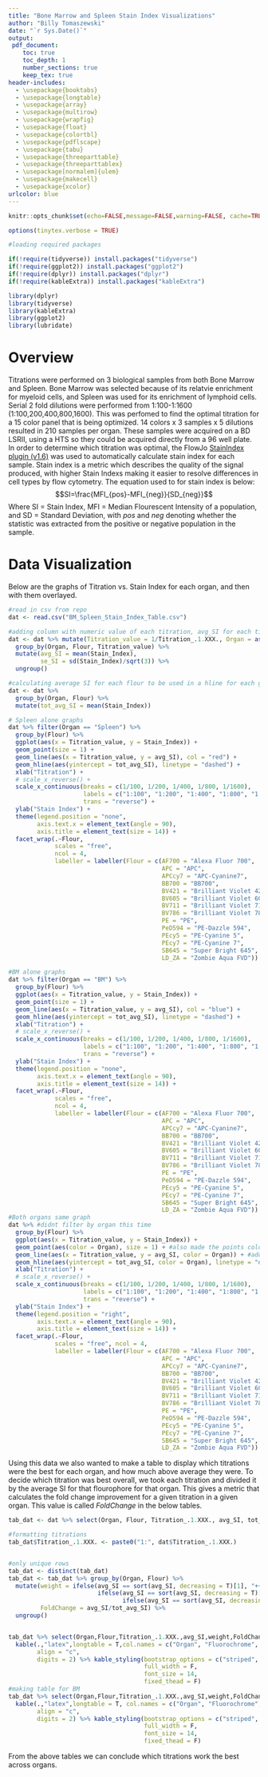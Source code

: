 ```yaml
---
title: "Bone Marrow and Spleen Stain Index Visualizations"
author: "Billy Tomaszewski"
date: "`r Sys.Date()`"
output:
 pdf_document:
    toc: true
    toc_depth: 1
    number_sections: true
    keep_tex: true
header-includes:
  - \usepackage{booktabs}
  - \usepackage{longtable}
  - \usepackage{array}
  - \usepackage{multirow}
  - \usepackage{wrapfig}
  - \usepackage{float}
  - \usepackage{colortbl}
  - \usepackage{pdflscape}
  - \usepackage{tabu}
  - \usepackage{threeparttable}
  - \usepackage{threeparttablex}
  - \usepackage[normalem]{ulem}
  - \usepackage{makecell}
  - \usepackage{xcolor}
urlcolor: blue
---
```


```r
knitr::opts_chunk$set(echo=FALSE,message=FALSE,warning=FALSE, cache=TRUE, cache.lazy=FALSE)
```

```r
options(tinytex.verbose = TRUE)
```

```r
#loading required packages

if(!require(tidyverse)) install.packages("tidyverse") 
if(!require(ggplot2)) install.packages("ggplot2") 
if(!require(dplyr)) install.packages("dplyr") 
if(!require(kableExtra)) install.packages("kableExtra")

library(dplyr)
library(tidyverse)
library(kableExtra)
library(ggplot2)
library(lubridate)
```

# Overview

Titrations were performed on 3 biological samples from both Bone Marrow and Spleen. Bone Marrow was selected because of its relatvie enrichment for myeloid cells, and Spleen was used for its enrichment of lymphoid cells. Serial 2 fold dilutions were performed from 1:100-1:1600 (1:100,200,400,800,1600). This was perfomed to find the optimal titration for a 15 color panel that is being optimized. 14 colors x 3 samples x 5 dilutions resulted in 210 samples per organ. These samples were acquired on a BD LSRII, using a HTS so they could be acquired directly from a 96 well plate. In order to determine which titration was optimal, the FlowJo [StainIndex plugin (v1.6)](https://www.flowjo.com/exchange/#/plugin/profile?id=41) was used to automatically calculate stain index for each sample. Stain index is a metric which describes the quality of the signal produced, with higher Stain Indexs making it easier to resolve differences in cell types by flow cytometry. The equation used to for stain index is below: 
$$SI=\frac{MFI_{pos}-MFI_{neg}}{SD_{neg}}$$
Where SI = Stain Index, MFI = Median Flourescent Intensity of a population, and SD = Standard Deviation, with $pos$ and $neg$ denoting whether the statistic was extracted from the positive or negative population in the sample. 

# Data Visualization

Below are the graphs of Titration vs. Stain Index for each organ, and then with them overlayed. 

```r
#read in csv from repo
dat <- read.csv("BM_Spleen_Stain_Index_Table.csv")

#adding column with numeric value of each titration, avg_SI for each titration, and  standard error  as se_SI
dat <- dat %>% mutate(Titration_value = 1/Titration_.1.XXX., Organ = as.factor(Organ)) %>% 
  group_by(Organ, Flour, Titration_value) %>% 
  mutate(avg_SI = mean(Stain_Index), 
         se_SI = sd(Stain_Index)/sqrt(3)) %>% 
  ungroup()

#calculating average SI for each flour to be used in a hline for each graph 
dat <- dat %>% 
  group_by(Organ, Flour) %>% 
  mutate(tot_avg_SI = mean(Stain_Index))

# Spleen alone graphs
dat %>% filter(Organ == "Spleen") %>% 
  group_by(Flour) %>% 
  ggplot(aes(x = Titration_value, y = Stain_Index)) + 
  geom_point(size = 1) +
  geom_line(aes(x = Titration_value, y = avg_SI), col = "red") +
  geom_hline(aes(yintercept = tot_avg_SI), linetype = "dashed") +
  xlab("Titration") +
  # scale_x_reverse() +
  scale_x_continuous(breaks = c(1/100, 1/200, 1/400, 1/800, 1/1600), 
                     labels = c("1:100", "1:200", "1:400", "1:800", "1:1600"), 
                     trans = "reverse") +
  ylab("Stain Index") +
  theme(legend.position = "none", 
        axis.text.x = element_text(angle = 90), 
        axis.title = element_text(size = 14)) +
  facet_wrap(.~Flour, 
             scales = "free", 
             ncol = 4, 
             labeller = labeller(Flour = c(AF700 = "Alexa Fluor 700", 
                                           APC = "APC", 
                                           APCcy7 = "APC-Cyanine7", 
                                           BB700 = "BB700", 
                                           BV421 = "Brilliant Violet 421", 
                                           BV605 = "Brilliant Violet 605", 
                                           BV711 = "Brilliant Violet 711", 
                                           BV786 = "Brilliant Violet 786", 
                                           PE = "PE", 
                                           PeD594 = "PE-Dazzle 594", 
                                           PEcy5 = "PE-Cyanine 5", 
                                           PEcy7 = "PE-Cyanine 7", 
                                           SB645 = "Super Bright 645", 
                                           LD_ZA = "Zombie Aqua FVD")) )

#BM alone graphs
dat %>% filter(Organ == "BM") %>% 
  group_by(Flour) %>% 
  ggplot(aes(x = Titration_value, y = Stain_Index)) + 
  geom_point(size = 1) +
  geom_line(aes(x = Titration_value, y = avg_SI), col = "blue") +
  geom_hline(aes(yintercept = tot_avg_SI), linetype = "dashed") +
  xlab("Titration") +
  # scale_x_reverse() +
  scale_x_continuous(breaks = c(1/100, 1/200, 1/400, 1/800, 1/1600), 
                     labels = c("1:100", "1:200", "1:400", "1:800", "1:1600"), 
                     trans = "reverse") +
  ylab("Stain Index") +
  theme(legend.position = "none", 
        axis.text.x = element_text(angle = 90), 
        axis.title = element_text(size = 14)) +
  facet_wrap(.~Flour, 
             scales = "free", 
             ncol = 4, 
             labeller = labeller(Flour = c(AF700 = "Alexa Fluor 700", 
                                           APC = "APC", 
                                           APCcy7 = "APC-Cyanine7", 
                                           BB700 = "BB700", 
                                           BV421 = "Brilliant Violet 421", 
                                           BV605 = "Brilliant Violet 605", 
                                           BV711 = "Brilliant Violet 711", 
                                           BV786 = "Brilliant Violet 786", 
                                           PE = "PE", 
                                           PeD594 = "PE-Dazzle 594", 
                                           PEcy5 = "PE-Cyanine 5", 
                                           PEcy7 = "PE-Cyanine 7", 
                                           SB645 = "Super Bright 645", 
                                           LD_ZA = "Zombie Aqua FVD")) )
#Both organs same graph
dat %>% #didnt filter by organ this time
  group_by(Flour) %>% 
  ggplot(aes(x = Titration_value, y = Stain_Index)) + 
  geom_point(aes(color = Organ), size = 1) + #also made the points colored by organ
  geom_line(aes(x = Titration_value, y = avg_SI, color = Organ)) + #added color by organ instead
  geom_hline(aes(yintercept = tot_avg_SI, color = Organ), linetype = "dashed") +
  xlab("Titration") +
  # scale_x_reverse() +
  scale_x_continuous(breaks = c(1/100, 1/200, 1/400, 1/800, 1/1600), 
                     labels = c("1:100", "1:200", "1:400", "1:800", "1:1600"), 
                     trans = "reverse") +
  ylab("Stain Index") +
  theme(legend.position = "right", 
        axis.text.x = element_text(angle = 90), 
        axis.title = element_text(size = 14)) +
  facet_wrap(.~Flour, 
             scales = "free", ncol = 4, 
             labeller = labeller(Flour = c(AF700 = "Alexa Fluor 700", 
                                           APC = "APC", 
                                           APCcy7 = "APC-Cyanine7", 
                                           BB700 = "BB700", 
                                           BV421 = "Brilliant Violet 421", 
                                           BV605 = "Brilliant Violet 605", 
                                           BV711 = "Brilliant Violet 711", 
                                           BV786 = "Brilliant Violet 786", 
                                           PE = "PE", 
                                           PeD594 = "PE-Dazzle 594", 
                                           PEcy5 = "PE-Cyanine 5", 
                                           PEcy7 = "PE-Cyanine 7", 
                                           SB645 = "Super Bright 645", 
                                           LD_ZA = "Zombie Aqua FVD")) )
```
Using this data we also wanted to make a table to display which titrations were the best for each organ, and how much above average they were. To decide which titration was best overall, we took each titration and divided it by the average SI for that flourophore for that organ. This gives a metric that calculates the fold change improvement for a given titration in a given organ. This value is called $Fold Change$ in the below tables. 

```r
tab_dat <- dat %>% select(Organ, Flour, Titration_.1.XXX., avg_SI, tot_avg_SI)

#formatting titrations
tab_dat$Titration_.1.XXX. <- paste0("1:", dat$Titration_.1.XXX.)


#only unique rows
tab_dat <- distinct(tab_dat)
tab_dat <- tab_dat %>% group_by(Organ, Flour) %>% 
  mutate(weight = ifelse(avg_SI == sort(avg_SI, decreasing = T)[1], "+++", 
                         ifelse(avg_SI == sort(avg_SI, decreasing = T)[2], "++", 
                                ifelse(avg_SI == sort(avg_SI, decreasing = T)[3], "+", "-"))), 
         FoldChange = avg_SI/tot_avg_SI) %>% 
  ungroup()


tab_dat %>% select(Organ,Flour,Titration_.1.XXX.,avg_SI,weight,FoldChange) %>% filter(Organ == "Spleen") %>% 
  kable(.,"latex",longtable = T,col.names = c("Organ", "Fluorochrome", "Titration", "Average Stain Index", "Weight","Fold Change"),
        align = "c", 
        digits = 2) %>% kable_styling(bootstrap_options = c("striped", "hover", "condensed", "responsive"),
                                      full_width = F,
                                      font_size = 14,
                                      fixed_thead = F)
#making table for BM  
tab_dat %>% select(Organ,Flour,Titration_.1.XXX.,avg_SI,weight,FoldChange) %>% filter(Organ == "BM") %>% 
  kable(.,"latex",longtable = T, col.names = c("Organ", "Fluorochrome", "Titration", "Average Stain Index", "Weight","Fold Change"),
        align = "c", 
        digits = 2) %>% kable_styling(bootstrap_options = c("striped", "hover", "condensed", "responsive"),
                                      full_width = F,
                                      font_size = 14,
                                      fixed_thead = F)
```

From the above tables we can conclude which titrations work the best across organs. 
